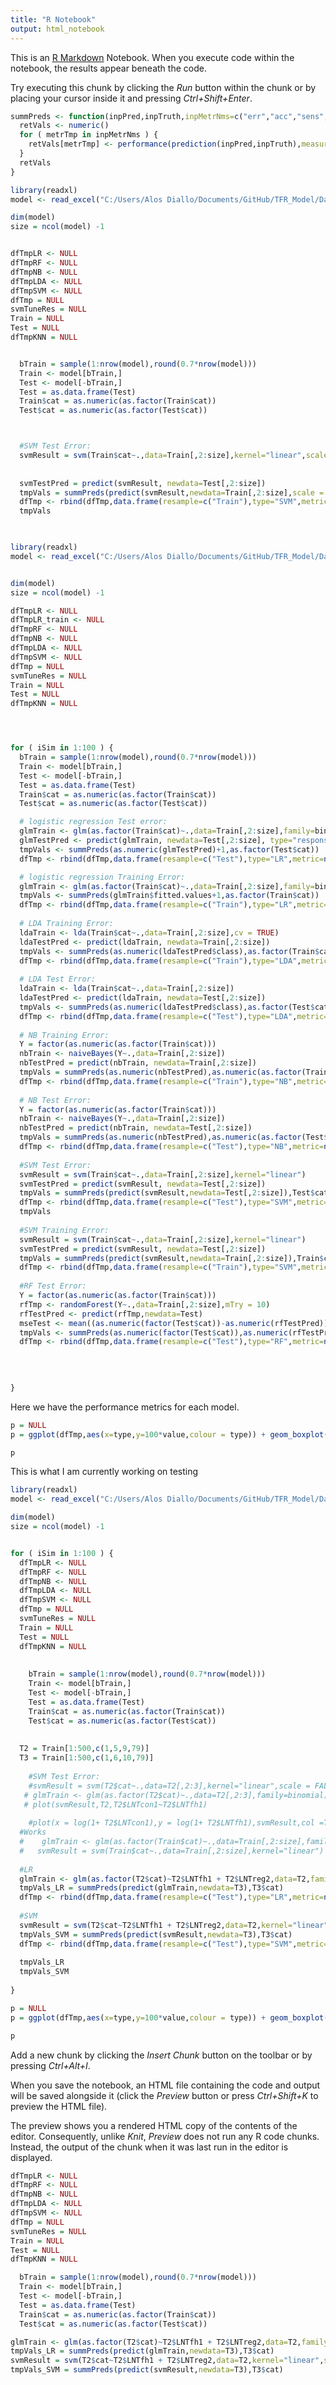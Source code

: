 ```yaml
---
title: "R Notebook"
output: html_notebook
---
```


This is an [R Markdown](http://rmarkdown.rstudio.com) Notebook. When you execute code within the notebook, the results appear beneath the code. 

Try executing this chunk by clicking the *Run* button within the chunk or by placing your cursor inside it and pressing *Ctrl+Shift+Enter*. 




```r
summPreds <- function(inpPred,inpTruth,inpMetrNms=c("err","acc","sens","spec")) {
  retVals <- numeric()
  for ( metrTmp in inpMetrNms ) {
    retVals[metrTmp] <- performance(prediction(inpPred,inpTruth),measure=metrTmp)@y.values[[1]][2]
  }
  retVals
}
```


```r

library(readxl)
model <- read_excel("C:/Users/Alos Diallo/Documents/GitHub/TFR_Model/Data/Training_Test_Set.xlsx")

dim(model)
size = ncol(model) -1


dfTmpLR <- NULL
dfTmpRF <- NULL
dfTmpNB <- NULL
dfTmpLDA <- NULL
dfTmpSVM <- NULL
dfTmp = NULL
svmTuneRes = NULL
Train = NULL
Test = NULL
dfTmpKNN = NULL


  bTrain = sample(1:nrow(model),round(0.7*nrow(model)))
  Train <- model[bTrain,]
  Test <- model[-bTrain,]
  Test = as.data.frame(Test)
  Train$cat = as.numeric(as.factor(Train$cat))
  Test$cat = as.numeric(as.factor(Test$cat))



  #SVM Test Error:
  svmResult = svm(Train$cat~.,data=Train[,2:size],kernel="linear",scale = FALSE) 
  
  
  svmTestPred = predict(svmResult, newdata=Test[,2:size])
  tmpVals = summPreds(predict(svmResult,newdata=Train[,2:size],scale = FALSE),Train$cat)
  dfTmp <- rbind(dfTmp,data.frame(resample=c("Train"),type="SVM",metric=names(tmpVals),value=tmpVals))
  tmpVals

        

```


```r

library(readxl)
model <- read_excel("C:/Users/Alos Diallo/Documents/GitHub/TFR_Model/Data/Training_Test_Set.xlsx")


dim(model)
size = ncol(model) -1

dfTmpLR <- NULL
dfTmpLR_train <- NULL
dfTmpRF <- NULL
dfTmpNB <- NULL
dfTmpLDA <- NULL
dfTmpSVM <- NULL
dfTmp = NULL
svmTuneRes = NULL
Train = NULL
Test = NULL
dfTmpKNN = NULL




for ( iSim in 1:100 ) {
  bTrain = sample(1:nrow(model),round(0.7*nrow(model)))
  Train <- model[bTrain,]
  Test <- model[-bTrain,]
  Test = as.data.frame(Test)
  Train$cat = as.numeric(as.factor(Train$cat))
  Test$cat = as.numeric(as.factor(Test$cat))

  # logistic regression Test error:
  glmTrain <- glm(as.factor(Train$cat)~.,data=Train[,2:size],family=binomial)
  glmTestPred <- predict(glmTrain, newdata=Test[,2:size], type="response") > 0.5
  tmpVals <- summPreds(as.numeric(glmTestPred)+1,as.factor(Test$cat))
  dfTmp <- rbind(dfTmp,data.frame(resample=c("Test"),type="LR",metric=names(tmpVals),value=tmpVals))

  # logistic regression Training Error:
  glmTrain <- glm(as.factor(Train$cat)~.,data=Train[,2:size],family=binomial)
  tmpVals <- summPreds(glmTrain$fitted.values+1,as.factor(Train$cat))
  dfTmp <- rbind(dfTmp,data.frame(resample=c("Train"),type="LR",metric=names(tmpVals),value=tmpVals))
  
  # LDA Training Error:
  ldaTrain <- lda(Train$cat~.,data=Train[,2:size],cv = TRUE)
  ldaTestPred <- predict(ldaTrain, newdata=Train[,2:size])
  tmpVals <- summPreds(as.numeric(ldaTestPred$class),as.factor(Train$cat))
  dfTmp <- rbind(dfTmp,data.frame(resample=c("Train"),type="LDA",metric=names(tmpVals),value=tmpVals))
  
  # LDA Test Error:
  ldaTrain <- lda(Train$cat~.,data=Train[,2:size])
  ldaTestPred <- predict(ldaTrain, newdata=Test[,2:size])
  tmpVals <- summPreds(as.numeric(ldaTestPred$class),as.factor(Test$cat))
  dfTmp <- rbind(dfTmp,data.frame(resample=c("Test"),type="LDA",metric=names(tmpVals),value=tmpVals))
  
  # NB Training Error:
  Y = factor(as.numeric(as.factor(Train$cat)))
  nbTrain <- naiveBayes(Y~.,data=Train[,2:size])
  nbTestPred = predict(nbTrain, newdata=Train[,2:size])
  tmpVals = summPreds(as.numeric(nbTestPred),as.numeric(as.factor(Train$cat)))
  dfTmp <- rbind(dfTmp,data.frame(resample=c("Train"),type="NB",metric=names(tmpVals),value=tmpVals))
  
  # NB Test Error:
  Y = factor(as.numeric(as.factor(Train$cat)))
  nbTrain <- naiveBayes(Y~.,data=Train[,2:size])
  nbTestPred = predict(nbTrain, newdata=Test[,2:size])
  tmpVals = summPreds(as.numeric(nbTestPred),as.numeric(as.factor(Test$cat)))
  dfTmp <- rbind(dfTmp,data.frame(resample=c("Test"),type="NB",metric=names(tmpVals),value=tmpVals))
  
  #SVM Test Error:
  svmResult = svm(Train$cat~.,data=Train[,2:size],kernel="linear") 
  svmTestPred = predict(svmResult, newdata=Test[,2:size])
  tmpVals = summPreds(predict(svmResult,newdata=Test[,2:size]),Test$cat)
  dfTmp <- rbind(dfTmp,data.frame(resample=c("Test"),type="SVM",metric=names(tmpVals),value=tmpVals))
  tmpVals
  
  #SVM Training Error:
  svmResult = svm(Train$cat~.,data=Train[,2:size],kernel="linear") 
  svmTestPred = predict(svmResult, newdata=Test[,2:size])
  tmpVals = summPreds(predict(svmResult,newdata=Train[,2:size]),Train$cat)
  dfTmp <- rbind(dfTmp,data.frame(resample=c("Train"),type="SVM",metric=names(tmpVals),value=tmpVals))
  
  #RF Test Error:
  Y = factor(as.numeric(as.factor(Train$cat)))
  rfTmp <- randomForest(Y~.,data=Train[,2:size],mTry = 10)
  rfTestPred <- predict(rfTmp,newdata=Test)
  mseTest <- mean((as.numeric(factor(Test$cat))-as.numeric(rfTestPred))) #Calculating the mean squared error
  tmpVals <- summPreds(as.numeric(factor(Test$cat)),as.numeric(rfTestPred))
  dfTmp <- rbind(dfTmp,data.frame(resample=c("Test"),type="RF",metric=names(tmpVals),value=tmpVals))
  
  

    
}

```





Here we have the performance metrics for each model.
```r
p = NULL
p = ggplot(dfTmp,aes(x=type,y=100*value,colour = type)) + geom_boxplot(fill="white") + geom_point() + facet_wrap(~resample+metric,ncol=4,scales="free") + xlab("") + ylab("") + theme(axis.text.x = element_text(angle = 90, hjust = 1)) + theme_bw()

p
```
This is what I am currently working on testing 
```r
library(readxl)
model <- read_excel("C:/Users/Alos Diallo/Documents/GitHub/TFR_Model/Data/Training_Test_Set.xlsx")

dim(model)
size = ncol(model) -1


for ( iSim in 1:100 ) {
  dfTmpLR <- NULL
  dfTmpRF <- NULL
  dfTmpNB <- NULL
  dfTmpLDA <- NULL
  dfTmpSVM <- NULL
  dfTmp = NULL
  svmTuneRes = NULL
  Train = NULL
  Test = NULL
  dfTmpKNN = NULL
  
  
    bTrain = sample(1:nrow(model),round(0.7*nrow(model)))
    Train <- model[bTrain,]
    Test <- model[-bTrain,]
    Test = as.data.frame(Test)
    Train$cat = as.numeric(as.factor(Train$cat))
    Test$cat = as.numeric(as.factor(Test$cat))
  
  
  T2 = Train[1:500,c(1,5,9,79)]
  T3 = Train[1:500,c(1,6,10,79)]
  
    #SVM Test Error:
    #svmResult = svm(T2$cat~.,data=T2[,2:3],kernel="linear",scale = FALSE) 
   # glmTrain <- glm(as.factor(T2$cat)~.,data=T2[,2:3],family=binomial)
   # plot(svmResult,T2,T2$LNTcon1~T2$LNTfh1)
    
    #plot(x = log(1+ T2$LNTcon1),y = log(1+ T2$LNTfh1),svmResult,col =T2$cat, pch=as.numeric(predict(svmResult)))
  #Works
  #    glmTrain <- glm(as.factor(Train$cat)~.,data=Train[,2:size],family=binomial)
  #   svmResult = svm(Train$cat~.,data=Train[,2:size],kernel="linear") 
      
  #LR    
  glmTrain <- glm(as.factor(T2$cat)~T2$LNTfh1 + T2$LNTreg2,data=T2,family=binomial)
  tmpVals_LR = summPreds(predict(glmTrain,newdata=T3),T3$cat)
  dfTmp <- rbind(dfTmp,data.frame(resample=c("Test"),type="LR",metric=names(tmpVals),value=tmpVals_LR))
  
  #SVM
  svmResult = svm(T2$cat~T2$LNTfh1 + T2$LNTreg2,data=T2,kernel="linear",scale = FALSE) 
  tmpVals_SVM = summPreds(predict(svmResult,newdata=T3),T3$cat)  
  dfTmp <- rbind(dfTmp,data.frame(resample=c("Test"),type="SVM",metric=names(tmpVals),value=tmpVals_SVM))
  
  tmpVals_LR
  tmpVals_SVM
  
}

p = NULL
p = ggplot(dfTmp,aes(x=type,y=100*value,colour = type)) + geom_boxplot(fill="white") + geom_point() + facet_wrap(~resample+metric,ncol=4,scales="free") + xlab("") + ylab("") + theme(axis.text.x = element_text(angle = 90, hjust = 1)) + theme_bw()

p
```


Add a new chunk by clicking the *Insert Chunk* button on the toolbar or by pressing *Ctrl+Alt+I*.

When you save the notebook, an HTML file containing the code and output will be saved alongside it (click the *Preview* button or press *Ctrl+Shift+K* to preview the HTML file).

The preview shows you a rendered HTML copy of the contents of the editor. Consequently, unlike *Knit*, *Preview* does not run any R code chunks. Instead, the output of the chunk when it was last run in the editor is displayed.
```r
dfTmpLR <- NULL
dfTmpRF <- NULL
dfTmpNB <- NULL
dfTmpLDA <- NULL
dfTmpSVM <- NULL
dfTmp = NULL
svmTuneRes = NULL
Train = NULL
Test = NULL
dfTmpKNN = NULL

  bTrain = sample(1:nrow(model),round(0.7*nrow(model)))
  Train <- model[bTrain,]
  Test <- model[-bTrain,]
  Test = as.data.frame(Test)
  Train$cat = as.numeric(as.factor(Train$cat))
  Test$cat = as.numeric(as.factor(Test$cat))

glmTrain <- glm(as.factor(T2$cat)~T2$LNTfh1 + T2$LNTreg2,data=T2,family=binomial)
tmpVals_LR = summPreds(predict(glmTrain,newdata=T3),T3$cat)
svmResult = svm(T2$cat~T2$LNTfh1 + T2$LNTreg2,data=T2,kernel="linear",scale = FALSE) 
tmpVals_SVM = summPreds(predict(svmResult,newdata=T3),T3$cat)    

  
```

